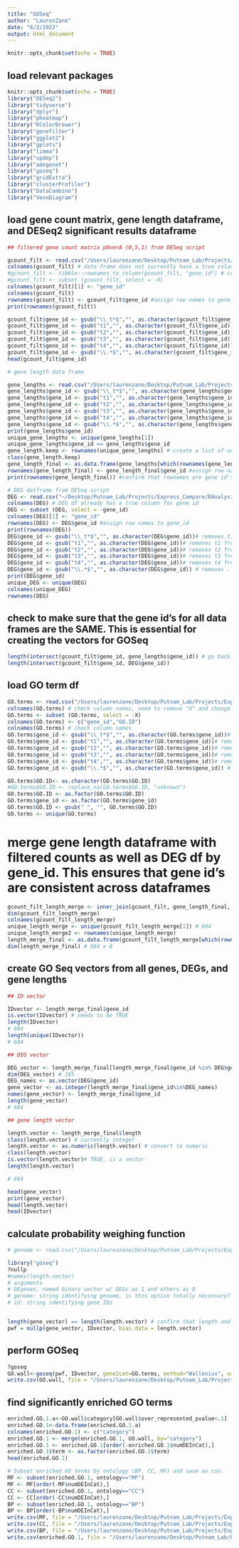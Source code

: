 ```yaml
---
title: "GOSeq"
author: "LaurenZane"
date: "6/2/2022"
output: html_document
---
```


```r
knitr::opts_chunk$set(echo = TRUE)
```

## load relevant packages
```r
knitr::opts_chunk$set(echo = TRUE)
library("DESeq2")
library("tidyverse")
library("dplyr")
library("pheatmap")
library("RColorBrewer")
library("genefilter")
library("ggplot2")
library("gplots")
library("limma")
library("spdep") 
library("adegenet") 
library("goseq")
library("gridExtra")
library("clusterProfiler")
library("DataCombine")
library("VennDiagram")
```
## load gene count matrix, gene length dataframe, and DESeq2 significant results dataframe
```r
## filtered gene count matrix pOverA (0,5,1) from DESeq script

gcount_filt <- read.csv("/Users/laurenzane/Desktop/Putnam_Lab/Projects/Express_Compare/RAnalysis/Output/Pacuta/Pacuta_filtered_gene_count.csv") # gene counts filtered for PoverA(0.5,10)
colnames(gcount_filt) # data frame does not currently have a true column for gene_id
#gcount_filt <- tibble::rownames_to_column(gcount_filt, "gene_id") # create true column for gene_id
#gcount_filt <- subset (gcount_filt, select = -X)
colnames(gcount_filt)[1] <- "gene_id"
colnames(gcount_filt)
rownames(gcount_filt) <- gcount_filt$gene_id #assign row names to gene_id 
print(rownames(gcount_filt))

gcount_filt$gene_id <- gsub("\\_t*$","", as.character(gcount_filt$gene_id))# removes _t from gene id
gcount_filt$gene_id <- gsub("t1","", as.character(gcount_filt$gene_id))# removes t1 from gene id
gcount_filt$gene_id <- gsub("t2","", as.character(gcount_filt$gene_id))# removes t2 from gene id
gcount_filt$gene_id <- gsub("t3","", as.character(gcount_filt$gene_id))# removes t3 from gene id
gcount_filt$gene_id <- gsub("t4","", as.character(gcount_filt$gene_id))# removes t4 from gene id
gcount_filt$gene_id <- gsub("\\.*$","", as.character(gcount_filt$gene_id)) # removes . from end of gene id
head(gcount_filt$gene_id)

# gene length data frame

gene_lengths <- read.csv("/Users/laurenzane/Desktop/Putnam_Lab/Projects/Express_Compare/RAnalysis/Data/Pacuta/length.mRNA_Pacuta.csv", row.names = NULL) # gene length information 
gene_lengths$gene_id <- gsub("\\_t*$","", as.character(gene_lengths$gene_id))# removes t1 from gene id
gene_lengths$gene_id <- gsub("t1","", as.character(gene_lengths$gene_id))# removes t1 from gene id
gene_lengths$gene_id <- gsub("t2","", as.character(gene_lengths$gene_id))# removes t2 from gene id
gene_lengths$gene_id <- gsub("t3","", as.character(gene_lengths$gene_id))# removes t3 from gene id
gene_lengths$gene_id <- gsub("t4","", as.character(gene_lengths$gene_id))# removes t4 from gene id
gene_lengths$gene_id <- gsub("\\.*$","", as.character(gene_lengths$gene_id)) # removes . from end of gene id
print(gene_lengths$gene_id)
unique_gene_lengths <- unique(gene_lengths[1])
unique_gene_lengths$gene_id == gene_lengths$gene_id
gene_length.keep <- rownames(unique_gene_lengths) # create a list of unique gene id's from gene length df
class(gene_length.keep) 
gene_length_final <- as.data.frame(gene_lengths[which(rownames(gene_lengths) %in% gene_length.keep),])# create a df that only includes unique gene ids 
rownames(gene_length_final) <- gene_length_final$gene_id #assign row names to gene_id 
print(rownames(gene_length_final)) #confirm that rownames are gene id's

# DEG datframe from DESeq script 
DEG <- read.csv("~/Desktop/Putnam_Lab/Projects/Express_Compare/RAnalysis/Output/Pacuta/PacutaDEGSeq2.sig.results.csv", row.names=NULL) # significantly differentially expressed genes from DESeq2 results (16285 genes)
colnames(DEG) # DEG df already has a true column for gene id
DEG <- subset (DEG, select = -gene_id)
colnames(DEG)[1] <- "gene_id"
rownames(DEG) <- DEG$gene_id #assign row names to gene_id 
print(rownames(DEG))
DEG$gene_id <- gsub("\\_t*$","", as.character(DEG$gene_id))# removes t1 from gene id
DEG$gene_id <- gsub("t1","", as.character(DEG$gene_id))# removes t1 from gene id
DEG$gene_id <- gsub("t2","", as.character(DEG$gene_id))# removes t2 from gene id
DEG$gene_id <- gsub("t3","", as.character(DEG$gene_id))# removes t3 from gene id
DEG$gene_id <- gsub("t4","", as.character(DEG$gene_id))# removes t4 from gene id
DEG$gene_id <- gsub("\\.*$","", as.character(DEG$gene_id)) # removes . from end of gene id
print(DEG$gene_id)
unique_DEG <- unique(DEG)
colnames(unique_DEG)
rownames(DEG)

```
## check to make sure that the gene id's for all data frames are the SAME. This is essential for creating the vectors for GOSeq
```r
length(intersect(gcount_filt$gene_id, gene_lengths$gene_id)) # go back to previous code block and remove ".tl,", ".t2", ".t3", "_t" from end of all predicted genes then rerun this chunk
length(intersect(gcount_filt$gene_id, DEG$gene_id))
```
## load GO term df
```r
GO.terms <- read.csv("/Users/laurenzane/Desktop/Putnam_Lab/Projects/Express_Compare/RAnalysis/Data/Pacuta/Pacuta_GOterms_20220121.csv")
colnames(GO.terms) # check column names, need to remove "X" and change "SeqName" column to "gene_id"
GO.terms <- subset (GO.terms, select = -X)
colnames(GO.terms) <- c("gene_id","GO.ID")
colnames(GO.terms) # check column names
GO.terms$gene_id <- gsub("\\_t*$","", as.character(GO.terms$gene_id))# removes t1 from gene id
GO.terms$gene_id <- gsub("t1","", as.character(GO.terms$gene_id))# removes t1 from gene id
GO.terms$gene_id <- gsub("t2","", as.character(GO.terms$gene_id))# removes t2 from gene id
GO.terms$gene_id <- gsub("t3","", as.character(GO.terms$gene_id))# removes t3 from gene id
GO.terms$gene_id <- gsub("t4","", as.character(GO.terms$gene_id))# removes t4 from gene id
GO.terms$gene_id <- gsub("\\.*$","", as.character(GO.terms$gene_id)) # removes . from end of gene id

GO.terms$GO.ID<- as.character(GO.terms$GO.ID)
#GO.terms$GO.ID <- replace_na(GO.terms$GO.ID, "unknown")
GO.terms$GO.ID <- as.factor(GO.terms$GO.ID)
GO.terms$gene_id <- as.factor(GO.terms$gene_id)
GO.terms$GO.ID <- gsub(" ", "", GO.terms$GO.ID)
GO.terms <- unique(GO.terms)
```
# merge gene length dataframe with filtered counts as well as DEG df by gene_id. This ensures that gene id's are consistent across dataframes 
```r
gcount_filt_length_merge <- inner_join(gcount_filt, gene_length_final, by = "gene_id")
dim(gcount_filt_length_merge)
colnames(gcount_filt_length_merge)
unique_length_merge <- unique(gcount_filt_length_merge[1]) # 684
unique_length_merge2 <- rownames(unique_length_merge)
length_merge_final <- as.data.frame(gcount_filt_length_merge[which(rownames(gcount_filt_length_merge) %in% unique_length_merge2),])# create a df that only includes unique gene ids 
dim(length_merge_final) # 684 x 8


```
## create GO Seq vectors from all genes, DEGs, and gene lengths
```r
## ID vector 

IDvector <- length_merge_final$gene_id
is.vector(IDvector) # needs to be TRUE
length(IDvector)
# 684
length(unique(IDvector))
# 684

## DEG vector

DEG_vector <- length_merge_final[length_merge_final$gene_id %in% DEG$gene_id, ]
dim(DEG_vector) # 185
DEG_names <- as.vector(DEG$gene_id)
gene_vector <- as.integer(length_merge_final$gene_id%in%DEG_names)
names(gene_vector) <- length_merge_final$gene_id
length(gene_vector)
# 684

## gene length vector 

length.vector <- length_merge_final$length
class(length.vector) # currently integer
length.vector <- as.numeric(length.vector) # convert to numeric
class(length.vector)
is.vector(length.vector)# TRUE, is a vector
length(length.vector)

# 684

head(gene_vector)
print(gene_vector)
head(length.vector)
head(IDvector)
```
## calculate probability weighing function
```r
# genome <- read.csv("/Users/laurenzane/Desktop/Putnam_Lab/Projects/Express_Compare/RAnalysis/Data/Pacuta/Pacuta_annot_20220121.csv")

library("goseq")
?nullp
#names(length.vector)
# arguments
# DEgenes, named binary vector w/ DEGs as 1 and others as 0
# genome: string identifying genome, is this option totally necessary?
# id: string identifying gene IDs


length(gene_vector) == length(length.vector) # confirm that length and gene vector are the same length, pwf will not work without it!
pwf = nullp(gene_vector, IDvector, bias.data = length.vector)

```
## perform GOSeq
```r
?goseq
GO.wall<-goseq(pwf, IDvector, gene2cat=GO.terms, method="Wallenius", use_genes_without_cat=TRUE) # perform GOSeq
write.csv(GO.wall, file = "/Users/laurenzane/Desktop/Putnam_Lab/Projects/Express_Compare/RAnalysis/Output/Pacuta/GOSeq/GO.wall.csv") # write csv to save to Output
```
## find significantly enriched GO terms
```r
enriched.GO.1.a<-GO.wall$category[GO.wall$over_represented_pvalue<.1]
enriched.GO.1<-data.frame(enriched.GO.1.a)
colnames(enriched.GO.1) <- c("category")
enriched.GO.1 <- merge(enriched.GO.1, GO.wall, by="category")
enriched.GO.1 <- enriched.GO.1[order(-enriched.GO.1$numDEInCat),]
enriched.GO.1$term <- as.factor(enriched.GO.1$term)
head(enriched.GO.1)

# Subset enriched GO terms by ontology (BP, CC, MF) and save as csv. 
MF <- subset(enriched.GO.1, ontology=="MF")
MF <- MF[order(-MF$numDEInCat),]
CC <- subset(enriched.GO.1, ontology=="CC") 
CC <- CC[order(-CC$numDEInCat),] 
BP <- subset(enriched.GO.1, ontology=="BP")
BP <- BP[order(-BP$numDEInCat),]
write.csv(MF, file = "/Users/laurenzane/Desktop/Putnam_Lab/Projects/Express_Compare/RAnalysis/Output/Pacuta/GOSeq/Pacuta_MF_Sig_Enriched_GO_20220604.csv")
write.csv(CC, file = "/Users/laurenzane/Desktop/Putnam_Lab/Projects/Express_Compare/RAnalysis/Output/Pacuta/GOSeqPacuta_CC_Sig_Enriched_GO_20220604.csv")
write.csv(BP, file = "/Users/laurenzane/Desktop/Putnam_Lab/Projects/Express_Compare/RAnalysis/Output/Pacuta/GOSeq/Pacuta_BP_Sig_Enriched_GO_20220604.csv")
write.csv(enriched.GO.1, file = "/Users/laurenzane/Desktop/Putnam_Lab/Projects/Express_Compare/RAnalysis/Output/Pacuta/GOSeq/Pacuta_Sig_Enriched_GO_20220604.csv")
```

